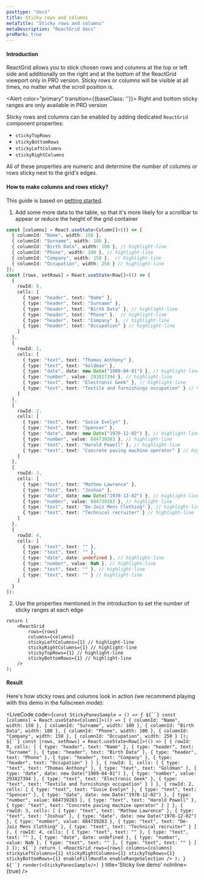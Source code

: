 ```yaml
---
posttype: "docs"
title: Sticky rows and columns
metaTitle: "Sticky rows and columns"
metaDescription: "ReactGrid docs"
proMark: true
---
```


#### Introduction

ReactGrid allows you to stick chosen rows and columns at the top or left side and additionally on the right and at the bottom 
of the ReactGrid viewport only in PRO version. Sticky rows or columns will be visible at all times, no matter what the scroll position is.
 
<Alert color="primary" transition={{baseClass: ''}}>
	<i class="fas fa-exclamation-circle pr-3"></i>
	Right and bottom sticky ranges are only available in PRO version
</Alert>

Sticky rows and columns can be enabled by adding dedicated `ReactGrid` component properties:
- `stickyTopRows`
- `stickyBottomRows`
- `stickyLeftColumns`
- `stickyRightColumns`

All of these properties are numeric and determine the number of columns or rows sticky next to the grid's edges.

#### How to make columns and rows sticky?

This guide is based on [getting started](/docs/3.0/1-getting-started/).

1. Add some more data to the table, so that it's more likely for a scrollbar to appear
or reduce the height of the grid container

```ts
const [columns] = React.useState<Column[]>(() => [
  { columnId: "Name", width: 150 },
  { columnId: "Surname", width: 100 },
  { columnId: "Birth Data", width: 100 }, // highlight-line
  { columnId: "Phone", width: 100 }, // highlight-line
  { columnId: "Company", width: 150 },  // highlight-line
  { columnId: "Occupation", width: 250 } // highlight-line
]);
const [rows, setRows] = React.useState<Row[]>(() => [
  {
    rowId: 0,
    cells: [
      { type: "header", text: "Name" },
      { type: "header", text: "Surname" },
      { type: "header", text: "Birth Data" }, // highlight-line
      { type: "header", text: "Phone" },  // highlight-line
      { type: "header", text: "Company" }, // highlight-line
      { type: "header", text: "Occupation" } // highlight-line
    ]
  },
  {
    rowId: 1,
    cells: [
      { type: "text", text: "Thomas Anthony" },
      { type: "text", text: "Goldman" },
      { type: "date", date: new Date("1989-04-01") }, // highlight-line
      { type: "number", value: 293827394 }, // highlight-line
      { type: "text", text: "Electronic Geek" }, // highlight-line
      { type: "text", text: "Textile and furnishings occupation" } // highlight-line
    ]
  },
  {
    rowId: 2,
    cells: [
      { type: "text", text: "Susie Evelyn" },
      { type: "text", text: "Spencer" },
      { type: "date", date: new Date("1970-12-02") }, // highlight-line
      { type: "number", value: 684739283 }, // highlight-line
      { type: "text", text: "Harold Powell" }, // highlight-line
      { type: "text", text: "Concrete paving machine operator" } // highlight-line
    ]
  },
  {
    rowId: 3,
    cells: [
      { type: "text", text: "Mathew Lawrence" },
      { type: "text", text: "Joshua" },
      { type: "date", date: new Date("1970-12-02") }, // highlight-line
      { type: "number", value: 684739283 }, // highlight-line
      { type: "text", text: "De-Jaiz Mens Clothing" }, // highlight-line
      { type: "text", text: "Technical recruiter" } // highlight-line
    ]
  },
  {
    rowId: 4,
    cells: [
      { type: "text", text: "" },
      { type: "text", text: "" },
      { type: "date", date: undefined }, // highlight-line
      { type: "number", value: NaN }, // highlight-line
      { type: "text", text: "" }, // highlight-line
      { type: "text", text: "" } // highlight-line
    ]
  }
]);
```

2. Use the properties mentioned in the introduction to set the number of sticky ranges at each edge

```tsx
return (
	<ReactGrid
		rows={rows}
		columns={columns}
		stickyLeftColumns={1} // highlight-line
		stickyRightColumns={1} // highlight-line
		stickyTopRows={1} // highlight-line
		stickyBottomRows={1} // highlight-line
	/>
);
```

#### Result

Here's how sticky rows and columns look in action (we recommend playing with this demo in the fullscreen mode):

<LiveCode 
  code={`const StickyPanesSample = () => {
  ${``}
  const [columns] = React.useState<Column[]>(() => [
    { columnId: "Name", width: 150 },
    { columnId: "Surname", width: 100 },
    { columnId: "Birth Data", width: 100 },
    { columnId: "Phone", width: 100 },
    { columnId: "Company", width: 150 },
    { columnId: "Occupation", width: 250 }
  ]);
  ${``}
  const [rows, setRows] = React.useState<Row[]>(() => [
    {
      rowId: 0,
      cells: [
        { type: "header", text: "Name" },
        { type: "header", text: "Surname" },
        { type: "header", text: "Birth Data" },
        { type: "header", text: "Phone" },
        { type: "header", text: "Company" },
        { type: "header", text: "Occupation" }
      ]
    },
    {
      rowId: 1,
      cells: [
        { type: "text", text: "Thomas Anthony" },
        { type: "text", text: "Goldman" },
        { type: "date", date: new Date("1989-04-01") },
        { type: "number", value: 293827394 },
        { type: "text", text: "Electronic Geek" },
        { type: "text", text: "Textile and furnishings occupation" }
      ]
    },
    {
      rowId: 2,
      cells: [
        { type: "text", text: "Susie Evelyn" },
        { type: "text", text: "Spencer" },
        { type: "date", date: new Date("1970-12-02") },
        { type: "number", value: 684739283 },
        { type: "text", text: "Harold Powell" },
        { type: "text", text: "Concrete paving machine operator" }
      ]
    },
    {
      rowId: 3,
      cells: [
        { type: "text", text: "Mathew Lawrence" },
        { type: "text", text: "Joshua" },
        { type: "date", date: new Date("1970-12-02") },
        { type: "number", value: 684739283 },
        { type: "text", text: "De-Jaiz Mens Clothing" },
        { type: "text", text: "Technical recruiter" }
      ]
    },
    {
      rowId: 4,
      cells: [
        { type: "text", text: "" },
        { type: "text", text: "" },
        { type: "date", date: undefined },
        { type: "number", value: NaN },
        { type: "text", text: "" },
        { type: "text", text: "" }
      ]
    }
  ]);
  ${``}
  return (
    <ReactGrid
      rows={rows}
      columns={columns}
      stickyLeftColumns={1}
      stickyRightColumns={1}
      stickyTopRows={1}
      stickyBottomRows={1}
      enableFillHandle
      enableRangeSelection
    />
  );
}
${``}
render(<StickyPanesSample/>)
`}
  title='Sticky live demo'
  noInline={true}
/> 
